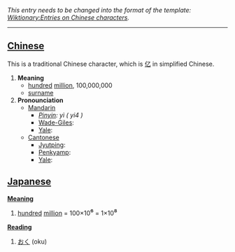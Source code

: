 ''This entry needs to be changed into the format of the template: [[Wiktionary:Entries on Chinese characters]].''
----

== [[Chinese]] ==

This is a traditional Chinese character, which is [[亿]] in simplified Chinese.

#'''Meaning'''
#*[[hundred]] [[million]], 100,000,000
#*[[surname]]
#'''Pronounciation '''
#*[[Mandarin ]]
#**''[[Pinyin]]: yì ( yi4 )''
#**[[Wade-Giles]]: 
#**[[Yale]]: 
#*[[Cantonese]]
#**[[Jyutping]]: 
#**[[Penkyamp]]: 
#**[[Yale]]: 

== [[Japanese]] ==

'''[[Meaning]]'''
# [[hundred]] [[million]] = 100×10<big>⁶</big> = 1×10<big>⁸</big>

'''[[Reading]]'''
# [[おく]] (oku)
